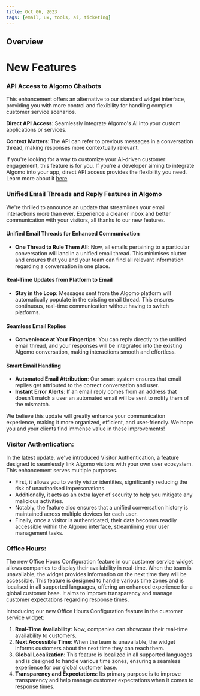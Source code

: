 ```yaml
---
title: Oct 06, 2023
tags: [email, ux, tools, ai, ticketing]
---
```


## Overview

# New Features

### **API Access to Algomo Chatbots**

This enhancement offers an alternative to our standard widget interface, providing you with more control and flexibility for handling complex customer service scenarios.

**Direct API Access**: Seamlessly integrate Algomo's AI into your custom applications or services.

**Context Matters**: The API can refer to previous messages in a conversation thread, making responses more contextually relevant.

If you're looking for a way to customize your AI-driven customer engagement, this feature is for you. If you're a developer aiming to integrate Algomo into your app, direct API access provides the flexibility you need. Learn more about it [here](https://help.algomo.com/docs/api-access/Using%20Our%20Apis)


### **Unified Email Threads and Reply Features in Algomo**

We're thrilled to announce an update that streamlines your email interactions more than ever. Experience a cleaner inbox and better communication with your visitors, all thanks to our new features.

#### Unified Email Threads for Enhanced Communication

- **One Thread to Rule Them All**: Now, all emails pertaining to a particular conversation will land in a unified email thread. This minimises clutter and ensures that you and your team can find all relevant information regarding a conversation in one place.

#### Real-Time Updates from Platform to Email

- **Stay in the Loop**: Messages sent from the Algomo platform will automatically populate in the existing email thread. This ensures continuous, real-time communication without having to switch platforms.

#### Seamless Email Replies

- **Convenience at Your Fingertips**: You can reply directly to the unified email thread, and your responses will be integrated into the existing Algomo conversation, making interactions smooth and effortless.

#### Smart Email Handling

- **Automated Email Attribution**: Our smart system ensures that email replies get attributed to the correct conversation and user.
- **Instant Error Alerts**: If an email reply comes from an address that doesn't match a user an automated email will be sent to notify them of the mismatch.

We believe this update will greatly enhance your communication experience, making it more organized, efficient, and user-friendly. We hope you and your clients find immense value in these improvements!

### Visitor Authentication:

In the latest update, we've introduced Visitor Authentication, a feature designed to seamlessly link Algomo visitors with your own user ecosystem. This enhancement serves multiple purposes. 

- First, it allows you to verify visitor identities, significantly reducing the risk of unauthorised impersonations.
- Additionally, it acts as an extra layer of security to help you mitigate any malicious activities.
- Notably, the feature also ensures that a unified conversation history is maintained across multiple devices for each user.
- Finally, once a visitor is authenticated, their data becomes readily accessible within the Algomo interface, streamlining your user management tasks.

### Office Hours:

The new Office Hours Configuration feature in our customer service widget allows companies to display their availability in real-time. When the team is unavailable, the widget provides information on the next time they will be accessible. This feature is designed to handle various time zones and is localised in all supported languages, offering an enhanced experience for a global customer base. It aims to improve transparency and manage customer expectations regarding response times.

Introducing our new Office Hours Configuration feature in the customer service widget:

1. **Real-Time Availability**: Now, companies can showcase their real-time availability to customers.
2. **Next Accessible Time**: When the team is unavailable, the widget informs customers about the next time they can reach them.
3. **Global Localization**: This feature is localized in all supported languages and is designed to handle various time zones, ensuring a seamless experience for our global customer base.
4. **Transparency and Expectations**: Its primary purpose is to improve transparency and help manage customer expectations when it comes to response times.

<br/>